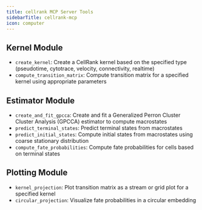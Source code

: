 ```yaml
---
title: cellrank MCP Server Tools
sidebarTitle: cellrank-mcp
icon: computer
---
```


## Kernel Module

- `create_kernel`: Create a CellRank kernel based on the specified type (pseudotime, cytotrace, velocity, connectivity, realtime)
- `compute_transition_matrix`: Compute transition matrix for a specified kernel using appropriate parameters

## Estimator Module

- `create_and_fit_gpcca`: Create and fit a Generalized Perron Cluster Cluster Analysis (GPCCA) estimator to compute macrostates
- `predict_terminal_states`: Predict terminal states from macrostates
- `predict_initial_states`: Compute initial states from macrostates using coarse stationary distribution
- `compute_fate_probabilities`: Compute fate probabilities for cells based on terminal states

## Plotting Module

- `kernel_projection`: Plot transition matrix as a stream or grid plot for a specified kernel
- `circular_projection`: Visualize fate probabilities in a circular embedding 